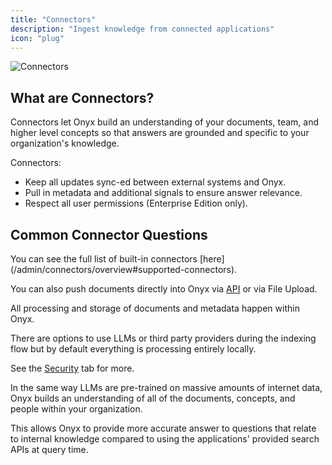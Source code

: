 ```yaml
---
title: "Connectors"
description: "Ingest knowledge from connected applications"
icon: "plug"
---
```


<img src="/assets/overview/core_features/connectors.png" alt="Connectors"/>

## What are Connectors?

Connectors let Onyx build an understanding of your documents, team, and higher level concepts so that answers are grounded and specific to your organization's knowledge.

Connectors:
- Keep all updates sync-ed between external systems and Onyx.
- Pull in metadata and additional signals to ensure answer relevance.
- Respect all user permissions (Enterprise Edition only).

## Common Connector Questions
<Card title="What are the supported connectors?" icon="list">
  You can see the full list of built-in connectors [here](/admin/connectors/overview#supported-connectors).

  You can also push documents directly into Onyx via [API](/developers/guides/index_files_ingestion_api) or via File Upload.
</Card>

<Card title="How do I ensure my data is secure?" icon="lock">
  All processing and storage of documents and metadata happen within Onyx.

  There are options to use LLMs or third party providers during the indexing flow but by default everything is processing entirely locally.

  See the [Security](/security/architecture/data_flows) tab for more.
</Card>

<Card title="Why are connectors/indexing important?" icon="circle-nodes">
  In the same way LLMs are pre-trained on massive amounts of internet data, Onyx builds an understanding of all of the documents, concepts, and people within your organization.
  
  This allows Onyx to provide more accurate answer to questions that relate to internal knowledge compared to using the applications' provided search APIs at query time.
</Card>
